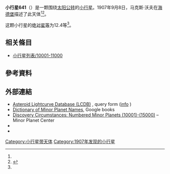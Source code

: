 {{Infobox planet
 | minorplanet     = yes
 | name            = 641 Agnes
 | background      = #D6D6D6
 | image = 
 | image_size      = 
 | caption         =
 | discovery_ref   =  <ref name="MPC-object" />
 | discoverer      = [[马克斯·沃夫|马克斯·沃夫]]
 | discovery_site  = [[海德堡|海德堡]]
 | discovered      = 1907年9月8日
 | mpc_name        = 641 Agnes
 | alt_names       = 641 Agnes
 | pronounced      = 
 | named_after     = <ref name="MPC-object" />
 | mp_category     = [[主帶小行星|主帶小行星]] <ref name="MPC-object" /><ref name="jpldata" />
 | orbit_ref       = <ref name="a">[http://ssd.jpl.nasa.gov/sbdb.cgi?sstr=641 641] {{Wayback|url=http://ssd.jpl.nasa.gov/sbdb.cgi?sstr=641 |date=20210815150026 }}，小行星數據庫瀏覽器（JPL Small-Body Database Browser）－[[美国国家航空航天局|美国国家航空航天局]]喷气推进实验室</ref>
 | epoch           = 2018-03-23.0（[[儒略日|JD]] 2458200.5）
 | uncertainty     = 0
 | observation_arc = 
 | aphelion = {{convert|2.505|AU|km|3|abbr=on|lk=out}}
 | perihelion      = {{convert|1.9347541|AU|km|3|abbr=on}}
 | semimajor       = 2.2197659
 | eccentricity    = 0.1283972
 | period          = 3.31[[儒略年|yr]]
 | mean_anomaly    = 94.97028[[度|°]]
 | mean_motion     = {{Deg2DMS|0.29801840|sup=ms}} / day
 | inclination     = 1.71183
 | asc_node        = 41.01932°
 | arg_peri        = 17.69367
 | mean_diameter   = 
 | rotation        = 
 | albedo          =
 | spectral_type   =
 | abs_magnitude   = 12.4<ref name="jpldata" />
}}
'''小行星641'''（{{lang-en|641 Agnes}}）是一颗围绕[[太阳|太阳]][[公转|公转]]的[[小行星|小行星]]。1907年9月8日，马克斯·沃夫在[[海德堡|海德堡]]描述了此天体<ref name="a" /><ref>{{cite news|title=小行星列表|url=http://cfa-www.harvard.edu/iau/lists/NumberedMPs.txt|accessdate=2018-10-19|newspaper=哈佛大学|archive-date=2008-05-17|archive-url=https://web.archive.org/web/20080517010638/http://cfa-www.harvard.edu/iau/lists/NumberedMPs.txt|dead-url=no}}</ref>。

这颗小行星的[[绝对星等|绝对星等]]为12.4等<ref name="a" />。

== 相关條目 ==
*[[小行星列表/10001-11000|小行星列表/10001-11000]]

== 參考資料 ==
{{reflist|refs=

<ref name="jpldata">{{cite web
  |type       = 2018-01-26 last obs.
  |title      = JPL Small-Body Database Browser:641 Agnes-641 Agnes
  |url        = https://ssd.jpl.nasa.gov/sbdb.cgi?sstr=641
  |publisher  = [[Jet_Propulsion_Laboratory|Jet Propulsion Laboratory]]
  |accessdate = 28 March 2018}}</ref>

<ref name="MPC-object">{{cite web
  |title      = 641 Agnes
  |work      = Minor Planet Center
  |url      = https://www.minorplanetcenter.net/db_search/show_object?object_id=641
  |accessdate      = 28 March 2018
  |archive-date      = 2016-03-04
  |archive-url      = https://web.archive.org/web/20160304115938/http://minorplanetcenter.net/db_search/show_object?object_id=641
  |dead-url      = no
  }}</ref>

}}

==  外部連結 ==
* [http://www.minorplanet.info/PHP/lcdbsummaryquery.php Asteroid Lightcurve Database (LCDB)] {{Wayback|url=http://www.minorplanet.info/PHP/lcdbsummaryquery.php |date=20171210173955 }}, query form ([http://www.minorplanet.info/lightcurvedatabase.html info] {{Wayback|url=http://www.minorplanet.info/lightcurvedatabase.html |date=20171216050541 }})
* [https://books.google.com/books?id=aeAg1X7afOoC&pg Dictionary of Minor Planet Names], Google books
* [http://www.minorplanetcenter.net/iau/lists/NumberedMPs010001.html Discovery Circumstances: Numbered Minor Planets (10001)-(15000)] {{Wayback|url=http://www.minorplanetcenter.net/iau/lists/NumberedMPs010001.html |date=20180612162317 }} – Minor Planet Center
* {{AstDys|641}}
* {{JPL small body}}

{{Minor Planet Number|[[小行星640|小行星640]]|[[小行星642|小行星642]]}}
{{小天体}}

[[Category:小行星带天体|Category:小行星带天体]]
[[Category:1907年发现的小行星|Category:1907年发现的小行星]]